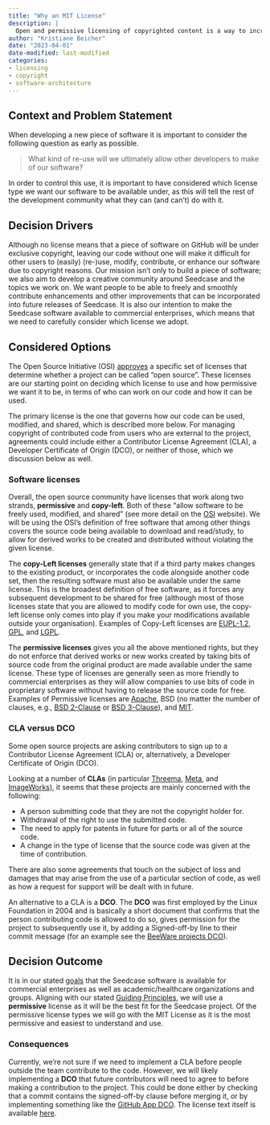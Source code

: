 ```yaml
---
title: "Why an MIT License"
description: |
  Open and permissive licensing of copyrighted content is a way to increase use of a software product, ease collaboration and re-use, and sharing intellectual ideas with others. This post contains our reasons for choosing the MIT License, which is a very permissive copyright license.
author: "Kristiane Beicher"
date: "2023-04-01"
date-modified: last-modified
categories:
- licensing
- copyright
- software-architecture
---
```


## Context and Problem Statement

When developing a new piece of software it is important to consider the following question as early as possible.

> What kind of re-use will we ultimately allow other developers to make of our software?

In order to control this use, it is important to have considered which license type we want our software to be available under, as this will tell the rest of the development community what they can (and can't) do with it. 

## Decision Drivers

Although no license means that a piece of software on GitHub will be under exclusive copyright, leaving our code without one will make it difficult for other users to (easily) (re-)use, modify, contribute, or enhance our software due to copyright reasons. Our mission isn't only to build a piece of software; we also aim to develop a creative community around Seedcase and the topics we work on. We want people to be able to freely and smoothly contribute enhancements and other improvements that can be incorporated into future releases of Seedcase. It is also our intention to make the Seedcase software available to commercial enterprises, which means that we need to carefully consider which license we adopt.

## Considered Options

The Open Source Initiative (OSI) [approves](https://opensource.org/licenses) a specific set of licenses that determine whether a project can be called "open source". These licenses are our starting point on deciding which license to use and how permissive we want it to be, in terms of who can work on our code and how it can be used.

The primary license is the one that governs how our code can be used, modified, and shared, which is described more below. For managing copyright of contributed code from users who are external to the project, agreements could include either a Contributor License Agreement (CLA), a Developer Certificate of Origin (DCO), or neither of those, which we discussion below as well.

### Software licenses

Overall, the open source community have licenses that work along two strands, **permissive** and **copy-left**. Both of these "allow software to be freely used, modified, and shared" (see more detail on the [OSI](https://opensource.org/licenses) website). We will be using the OSI's definition of free software that among other things covers the source code being available to download and read/study, to allow for derived works to be created and distributed without violating the given license.

The **copy-Left licenses** generally state that if a third party makes changes to the existing product, or incorporates the code alongside another code set, then the resulting software must also be available under the same license. This is the broadest definition of free software, as it forces any subsequent development to be shared for free (although most of those licenses state that you are allowed to modify code for own use, the copy-left license only comes into play if you make your modifications available outside your organisation). Examples of Copy-Left licenses are [EUPL-1.2](https://joinup.ec.europa.eu/sites/default/files/custom-page/attachment/2020-03/EUPL-1.2%20EN.txt), [GPL](https://www.gnu.org/licenses/gpl-3.0.en.html), and [LGPL](https://www.gnu.org/licenses/lgpl-3.0.en.html).

The **permissive licenses** gives you all the above mentioned rights, but they do not enforce that derived works or new works created by taking bits of source code from the original product are made available under the same license. These type of licenses are generally seen as more friendly to commercial enterprises as they will allow companies to use bits of code in proprietary software without having to release the source code for free. Examples of Permissive licenses are [Apache](https://www.apache.org/licenses/LICENSE-2.0), BSD (no matter the number of clauses, e.g., [BSD 2-Clause](https://opensource.org/license/bsd-2-clause/) or [BSD 3-Clause](https://opensource.org/license/bsd-3-clause/)), and [MIT](https://opensource.org/license/mit/).

### CLA versus DCO

Some open source projects are asking contributors to sign up to a Contributor License Agreement (CLA) or, alternatively, a Developer Certificate of Origin (DCO).

Looking at a number of **CLAs** (in particular [Threema](https://threema.ch/en/open-source/cla), [Meta](https://code.facebook.com/cla), and [ImageWorks](https://www.imageworks.com/technology/opensource/cla)), it seems that these projects are mainly concerned with the following:

- A person submitting code that they are not the copyright holder for.
- Withdrawal of the right to use the submitted code.
- The need to apply for patents in future for parts or all of the source code.
- A change in the type of license that the source code was given at the time of contribution.

There are also some agreements that touch on the subject of loss and damages that may arise from the use of a particular section of code, as well as how a request for support will be dealt with in future.

An alternative to a CLA is a **DCO**. The **DCO** was first employed by the Linux Foundation in 2004 and is basically a short document that confirms that the person contributing code is allowed to do so, gives permission for the project to subsequently use it, by adding a Signed-off-by line to their commit message (for an example see the [BeeWare projects DCO](https://beeware.org/contributing/how/dco/what/)).

## Decision Outcome

It is in our stated [goals](/design/software-architecture/introduction.qmd) that the Seedcase software is available for commercial enterprises as well as academic/healthcare organizations and groups. Aligning with our stated [Guiding Principles](/design/software-architecture/introduction.qmd#guiding-principles), we will use a **permissive** license as it will be the best fit for the Seedcase project. Of the permissive license types we will go with the MIT License as it is the most permissive and easiest to understand and use.

### Consequences

Currently, we're not sure if we need to implement a CLA before people outside the team contribute to the code. However, we will likely implementing a **DCO** that future contributors will need to agree to before making a contribution to the project. This could be done either by checking that a commit contains the signed-off-by clause before merging it, or by implementing something like the [GitHub App DCO](https://github.com/apps/dco). The license text itself is available [here](https://developercertificate.org).
